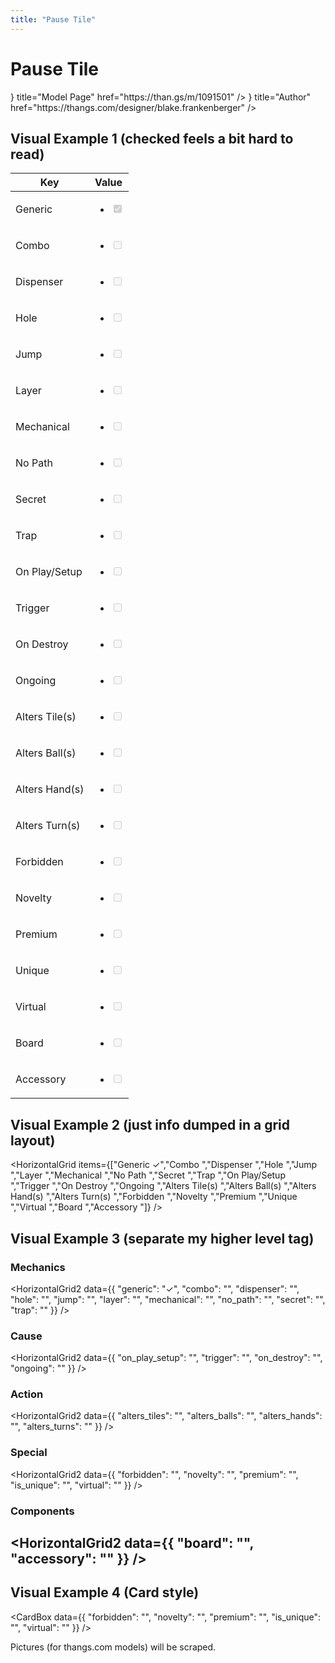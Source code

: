 ```yaml
---
title: "Pause Tile"
---
```




# Pause Tile

<Cards>
  <Cards.Card
    icon={<BoxIcon />}
    title="Model Page"
    href="https://than.gs/m/1091501"
  />
  <Cards.Card
    icon={<AccountIcon />}
    title="Author"
    href="https://thangs.com/designer/blake.frankenberger"
  />
</Cards>

## Visual Example 1 (checked feels a bit hard to read)

| Key | Value |
|-----|-------|
| Generic | <ul><li><input disabled checked type="checkbox" /></li></ul>|
| Combo | <ul><li><input disabled  type="checkbox" /></li></ul>|
| Dispenser | <ul><li><input disabled  type="checkbox" /></li></ul>|
| Hole | <ul><li><input disabled  type="checkbox" /></li></ul>|
| Jump | <ul><li><input disabled  type="checkbox" /></li></ul>|
| Layer | <ul><li><input disabled  type="checkbox" /></li></ul>|
| Mechanical | <ul><li><input disabled  type="checkbox" /></li></ul>|
| No Path | <ul><li><input disabled  type="checkbox" /></li></ul>|
| Secret | <ul><li><input disabled  type="checkbox" /></li></ul>|
| Trap | <ul><li><input disabled  type="checkbox" /></li></ul>|
| On Play/Setup | <ul><li><input disabled  type="checkbox" /></li></ul>|
| Trigger | <ul><li><input disabled  type="checkbox" /></li></ul>|
| On Destroy | <ul><li><input disabled  type="checkbox" /></li></ul>|
| Ongoing | <ul><li><input disabled  type="checkbox" /></li></ul>|
| Alters Tile(s) | <ul><li><input disabled  type="checkbox" /></li></ul>|
| Alters Ball(s) | <ul><li><input disabled  type="checkbox" /></li></ul>|
| Alters Hand(s) | <ul><li><input disabled  type="checkbox" /></li></ul>|
| Alters Turn(s) | <ul><li><input disabled  type="checkbox" /></li></ul>|
| Forbidden | <ul><li><input disabled  type="checkbox" /></li></ul>|
| Novelty | <ul><li><input disabled  type="checkbox" /></li></ul>|
| Premium | <ul><li><input disabled  type="checkbox" /></li></ul>|
| Unique | <ul><li><input disabled  type="checkbox" /></li></ul>|
| Virtual | <ul><li><input disabled  type="checkbox" /></li></ul>|
| Board | <ul><li><input disabled  type="checkbox" /></li></ul>|
| Accessory | <ul><li><input disabled  type="checkbox" /></li></ul>|

## Visual Example 2 (just info dumped in a grid layout)

<HorizontalGrid items={["Generic ✓","Combo ","Dispenser ","Hole ","Jump ","Layer ","Mechanical ","No Path ","Secret ","Trap ","On Play/Setup ","Trigger ","On Destroy ","Ongoing ","Alters Tile(s) ","Alters Ball(s) ","Alters Hand(s) ","Alters Turn(s) ","Forbidden ","Novelty ","Premium ","Unique ","Virtual ","Board ","Accessory "]} />

## Visual Example 3 (separate my higher level tag)

### Mechanics
<HorizontalGrid2 data={{
  "generic": "✓",
  "combo": "",
  "dispenser": "",
  "hole": "",
  "jump": "",
  "layer": "",
  "mechanical": "",
  "no_path": "",
  "secret": "",
  "trap": ""
}} />

### Cause
<HorizontalGrid2 data={{
  "on_play_setup": "",
  "trigger": "",
  "on_destroy": "",
  "ongoing": ""
}} />

### Action
<HorizontalGrid2 data={{
  "alters_tiles": "",
  "alters_balls": "",
  "alters_hands": "",
  "alters_turns": ""
}} />

### Special
<HorizontalGrid2 data={{
  "forbidden": "",
  "novelty": "",
  "premium": "",
  "is_unique": "",
  "virtual": ""
}} />

### Components
<HorizontalGrid2 data={{
  "board": "",
  "accessory": ""
}} />
---

## Visual Example 4 (Card style)
<CardBox data={{
  "forbidden": "",
  "novelty": "",
  "premium": "",
  "is_unique": "",
  "virtual": ""
}} />

Pictures (for thangs.com models) will be scraped.
